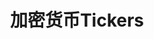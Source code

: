 ---
title: '加密货币Tickers'
openapi: '/api-reference/market-data/crypto/zh/openapi.yaml GET /market-data/v1/crypto/tickers'
---